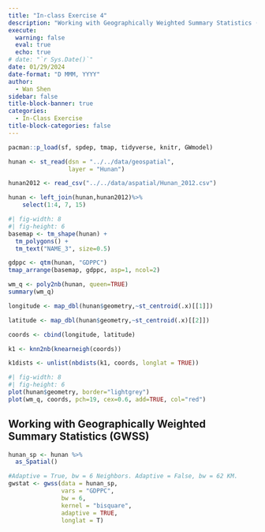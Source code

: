 ```yaml
---
title: "In-class Exercise 4"
description: "Working with Geographically Weighted Summary Statistics (GWSS)"
execute: 
  warning: false
  eval: true
  echo: true
# date: "`r Sys.Date()`"
date: 01/29/2024
date-format: "D MMM, YYYY" 
author: 
  - Wan Shen
sidebar: false
title-block-banner: true
categories:
  - In-Class Exercise
title-block-categories: false
---
```


```r
pacman::p_load(sf, spdep, tmap, tidyverse, knitr, GWmodel)
```

```r
hunan <- st_read(dsn = "../../data/geospatial", 
                 layer = "Hunan")
```

```r
hunan2012 <- read_csv("../../data/aspatial/Hunan_2012.csv")
```

```r
hunan <- left_join(hunan,hunan2012)%>%
    select(1:4, 7, 15)
```

```r
#| fig-width: 8
#| fig-height: 6
basemap <- tm_shape(hunan) +
  tm_polygons() +
  tm_text("NAME_3", size=0.5)

gdppc <- qtm(hunan, "GDPPC")
tmap_arrange(basemap, gdppc, asp=1, ncol=2)
```

```r
wm_q <- poly2nb(hunan, queen=TRUE)
summary(wm_q)
```

```r
longitude <- map_dbl(hunan$geometry,~st_centroid(.x)[[1]])
```

```r
latitude <- map_dbl(hunan$geometry,~st_centroid(.x)[[2]])
```

```r
coords <- cbind(longitude, latitude)
```

```r
k1 <- knn2nb(knearneigh(coords))
```

```r
k1dists <- unlist(nbdists(k1, coords, longlat = TRUE))
```

```r
#| fig-width: 8
#| fig-height: 6
plot(hunan$geometry, border="lightgrey")
plot(wm_q, coords, pch=19, cex=0.6, add=TRUE, col="red")
```

## Working with Geographically Weighted Summary Statistics (GWSS)

```r
hunan_sp <- hunan %>%
  as_Spatial()
```

```r
#Adaptive = True, bw = 6 Neighbors. Adaptive = False, bw = 62 KM.
gwstat <- gwss(data = hunan_sp,
               vars = "GDPPC",
               bw = 6,
               kernel = "bisquare",
               adaptive = TRUE,
               longlat = T)
```